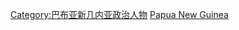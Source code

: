 {{noteTA
|G1=地名
}}
{{Commonscat|Prime Ministers of Papua New Guinea}}
{{Catmain}}

[[Category:巴布亚新几内亚政治人物|Category:巴布亚新几内亚政治人物]]
[[Category:各国总理|Papua New Guinea]]